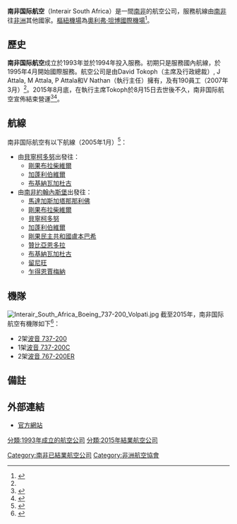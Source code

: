 {{Airline infobox |
airline = 南非国际航空 <br> Interair South Africa |
logo =Interair South Africa Logo.gif|
logo_size = 280px|
fleet_size =4|
destinations =10|
IATA = D6|
ICAO = ILN |
callsign = INLINE|
parent = |
subsidiaries =[[库鲁拉航空|库鲁拉航空]]|
founded = 1993年|
ceased = 2015年8月|
headquarters = [[南非|南非]][[約翰內斯堡|約翰內斯堡]]|
key_people = |
hubs = [[奧利弗·坦博國際機場|奧利弗·坦博國際機場]]|
focus_cities = |
frequent_flyer = |
lounge = |
alliance =|
website = http://www.interair.co.za/|
}}

'''南非国际航空'''（Interair South Africa）是一間[[南非|南非]]的航空公司，服務航線由[[南非|南非]]往[[非洲|非洲]]其他國家。[[樞紐機場|樞紐機場]]為[[奧利弗·坦博國際機場|奧利弗·坦博國際機場]]<ref name="FI">{{cite news | title=目錄：世界航空公司| work= 國際飛行 | page= 93 | date= 2007-04-03}}</ref>。

==歷史==
'''南非国际航空'''成立於1993年並於1994年投入服務。初期只是服務國內航線，於1995年4月開始國際服務。航空公司是由David Tokoph（主席及行政總裁）, J Attala, M Attala, P Attala和V Nathan（執行主任）擁有，及有190員工（2007年3月）<ref name="FI"/>。2015年8月底，在執行主席Tokoph於8月15日去世後不久，南非国际航空宣佈結束營運<ref name="Tokoph1">{{cite web | url= http://www.legacy.com/obituaries/elpasotimes/obituary.aspx?pid=175560231 | title= Obituary David P Tokoph | work= El Paso Times | date= 22 August 2015 | access-date= 2020-12-06 | archive-date= 2015-08-31 | archive-url= https://web.archive.org/web/20150831061235/http://www.legacy.com/obituaries/elpasotimes/obituary.aspx?pid=175560231 | dead-url= no }}</ref><ref name="Tokoph2">{{cite web | url= http://www.kathrynsreport.com/2015/08/north-american-t-28a-trojan-n14124.html | title= Fatal Accident Report | work= Kathryn's Report | date= 21 August 2015 | access-date= 2020-12-06 | archive-date= 2020-05-19 | archive-url= https://web.archive.org/web/20200519001434/http://www.kathrynsreport.com/2015/08/north-american-t-28a-trojan-n14124.html | dead-url= no }}</ref>。

==航線==
南非国际航空有以下航線（2005年1月）<ref>{{Cite web |url=http://www.interair.co.za/routemap.asp |title=路線圖 |accessdate=2009-03-28 |archive-date=2009-03-24 |archive-url=https://web.archive.org/web/20090324083954/http://interair.co.za/routemap.asp |dead-url=yes }}</ref>：

*由[[貝寧|貝寧]][[柯多努|柯多努]]出發往：
**[[剛果|剛果]][[布拉柴維爾|布拉柴維爾]]
**[[加蓬|加蓬]][[利伯維爾|利伯維爾]]
**[[布基納|布基納]][[瓦加杜古|瓦加杜古]]
*由[[南非|南非]][[約翰內斯堡|約翰內斯堡]]出發往：
**[[馬達加斯加|馬達加斯加]][[塔那那利佛|塔那那利佛]]
**[[剛果|剛果]][[布拉柴維爾|布拉柴維爾]]
**[[貝寧|貝寧]][[柯多努|柯多努]]
**[[加蓬|加蓬]][[利伯維爾|利伯維爾]]
**[[剛果民主共和國|剛果民主共和國]][[盧本巴希|盧本巴希]]
**[[贊比亞|贊比亞]][[恩多拉|恩多拉]]
**[[布基納|布基納]][[瓦加杜古|瓦加杜古]]
**[[留尼旺|留尼旺]]
**[[乍得|乍得]][[恩賈梅納|恩賈梅納]]
==機隊==
[[File:Interair_South_Africa_Boeing_737-200_Volpati.jpg|thumb]]
截至2015年，南非国际航空有機隊如下<ref>{{Cite web |url=http://www.ch-aviation.ch/aircraft.php?search=set&airline=D6&al_op=1 |title=存档副本 |access-date=2009-03-28 |archive-url=https://web.archive.org/web/20101121153302/http://ch-aviation.ch/aircraft.php?search=set&airline=D6&al_op=1 |archive-date=2010-11-21 |dead-url=yes }}</ref>：

*2架[[波音737|波音 737-200]]
*1架[[波音737|波音 737-200C]]
*2架[[波音767|波音 767-200ER]]

==備註==
{{reflist|2}}

==外部連結==
*[https://web.archive.org/web/20080225110129/http://www.interair.co.za/ 官方網站]

{{南非航空公司}}
{{IATA成員|非洲}}
[[Category:南非已結業航空公司|Category:南非已結業航空公司]]
[[Category:非洲航空協會|Category:非洲航空協會]]
[[分類:1993年成立的航空公司|分類:1993年成立的航空公司]]
[[分類:2015年結業航空公司|分類:2015年結業航空公司]]